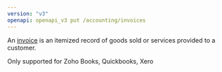 ```yaml
---
version: "v3"
openapi: openapi_v3 put /accounting/invoices
---
```


An [invoice](https://docs.rootfi.dev/api-reference/invoices/overview) is an itemized record of goods sold or services provided to a customer.

<Info>Only supported for Zoho Books, Quickbooks, Xero</Info>
